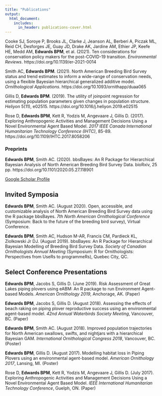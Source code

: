 ```yaml
---
title: "Publications"
output:
  html_document:
    includes:
      in_header: publications-cover.html
---
```

Cooke SJ, Soroye P, Brooks JL, Clarke J, Jeanson AL, Berberi A, Piczak ML, Reid CH, Desforges JE, Guay JD, Drake AK, Jardine AM, Ethier JP, Keefe HE, Medd AM, **Edwards BPM**, et al. (2021). Ten considerations for conservation policy makers for the post-COVID-19 transition. *Environmental Reviews*. https://doi.org/10.1139/er-2021-0014

Smith AC, **Edwards BPM**. (2021). North American Breeding Bird Survey status and trend estimates to inform a wide-range of conservation needs, using a flexible Bayesian hierarchical generalized additive model. *Ornithological Applications*. https://doi.org/10.1093/ornithapp/duaa065

Gillis D, **Edwards BPM**. (2019). The utility of joinpoint regression for estimating population parameters given changes in population structure. *Heliyon* 5(11), e02515. https://doi.org/10.1016/j.heliyon.2019.e02515

Rose D, **Edwards BPM**, Kett R, Yodzis M, Angevaare J, Gillis D. (2017). Exploring Anthropogenic Activities and Management Decisions Using a Novel Environmental Agent Based Model. *2017 IEEE Canada International Humanitarian Technology Conference (IHTC)*, 85-89. https://doi.org/10.1109/IHTC.2017.8058206

### Preprints

**Edwards BPM**, Smith AC. (2020). bbsBayes: An R Package for Hierarchical Bayesian Analysis of North American Breeding Bird Survey Data. bioRxiv, 25 pp. https://doi.org/10.1101/2020.05.27.118901

[Google Scholar Profile](https://scholar.google.ca/citations?user=rFIqtwgAAAAJ&hl=en)

## Invited Symposia
**Edwards BPM**, Smith AC. (August 2020). Open, accessible, and customizable analysis of North American Breeding Bird Survey data using the R package bbsBayes. *7th North American Ornithological Conference* (Symposium: Back to the future of the breeding bird survey), Virtual Conference. 

**Edwards BPM**, Smith AC, Hudson M-AR, Francis CM, Pardieck KL, Ziolkowski Jr DJ. (August 2019). bbsBayes: An R Package for Hierarchical Bayesian Modelling of Breeding Bird Survey Data. *Society of Canadian Ornithologists Annual Meeting* (Symposium: R for Ornithologists: Perspectives from UseRs to programmeRs), Quebec City, QC. 

## Select Conference Presentations
**Edwards BPM**, Jacobs S, Gillis D. (June 2019). Risk Assessment of Great Lakes piping plovers using eABM: An R package to run Environment Agent-based Models. *American Ornithology 2019*, Anchorage, AK. (Paper)

**Edwards BPM**, Jacobs S, Gillis D. (August 2018). Assessing the effects of beach raking on piping plover reproductive success using an environmental agent-based model. *42nd Annual Waterbirds Society Meeting*, Vancouver, BC. (Paper)

**Edwards BPM**, Smith AC. (August 2018). Improved population trajectories for North American swallows, swifts, and nightjars with a hierarchical Bayesian GAM. *International Ornithological Congress 2018*, Vancouver, BC. (Poster)

**Edwards BPM**, Gillis D. (August 2017). Modelling habitat loss in Piping Plovers using an environmental agent-based model. *American Ornithology 2017*, Lansing, MI. (Poster)

Rose D, **Edwards BPM**, Kett R, Yodzis M, Angevaare J, Gillis D. (July 2017). Exploring Anthropogenic Activities and Management Decisions Using a Novel Environmental Agent Based Model. *IEEE International Humanitarian Technology Conference*, Guelph, ON. (Paper)

